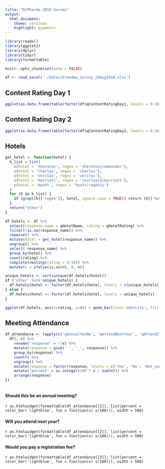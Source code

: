 ```yaml
---
title: "R/Pharma 2018 Survey"
output:
  html_document:
    theme: cerulean
    highlight: pygments
---
```


```r

library(readxl)
library(ggplot2)
library(dplyr)
library(tidyr)
library(formattable)

knitr::opts_chunk$set(echo = FALSE)
```

```r

df <- read_excel('./data/attendee_survey_24Aug2018.xlsx')

```

## Content Rating Day 1

```r
ggplot(as.data.frame(table(factor(df$qContentRatingDay1, levels = 0:10))), aes(x=Var1, y=Freq)) + geom_bar(stat='identity', fill = 'darkred') + labs(x='score', y='count') + theme_bw()
```

## Content Rating Day 2

```r
ggplot(as.data.frame(table(factor(df$qContentRatingDay2, levels = 0:10))), aes(x=Var1, y=Freq)) + geom_bar(stat='identity', fill = 'darkblue') + labs(x='score', y='count') + theme_bw()
```

## Hotels

```r

get_hotel <- function(hotel) {
  h_list = list(
    c(hotel = 'Sheraton', regex = 'sheraton|commander'),
    c(hotel = 'Charles', regex = 'charles'),
    c(hotel = 'Veritas', regex = 'veritas'),
    c(hotel = 'Marriott', regex = 'courtyard|marriott'),
    c(hotel = 'Hyatt', regex = 'hyatt|regency')
  )
  for (h in h_list) {
    if (grepl(h[['regex']], hotel, ignore.case = TRUE)) return (h[['hotel']])
  }
  return('other')
}

df.hotels <- df %>%
  select(response_name = qHotelName, rating = qHotelRating) %>%
  filter(!is.na(response_name)) %>%
  rowwise() %>%
  mutate(hotel = get_hotel(response_name)) %>%
  ungroup() %>%
  select(-response_name) %>%
  group_by(hotel) %>%
  count(rating) %>%
  complete(nesting(rating = 0:10)) %>%
  mutate(n = ifelse(is.na(n), 0, n))

unique_hotels <- sort(unique(df.hotels$hotel))
if ('other' %in% unique_hotels) {
  df.hotels$hotel <- factor(df.hotels$hotel, levels = c(unique_hotels[!unique_hotels == 'other'], 'other'))
} else {
  df.hotels$hotel <- factor(df.hotels$hotel, levels = unique_hotels)
}

ggplot(df.hotels, aes(x=rating, y=n)) + geom_bar(stat='identity', fill = 'darkgreen') + facet_grid(. ~ hotel)

```

## Meeting Attendance

```r

df_attendance <- lapply(c('qAnnualYesNo', 'qAttendNextYear', 'qAttendIfFee'), function(x) {
  df[, x] %>%
    rename('response' = !!x) %>%
    mutate(response = gsub(' ', '_', response)) %>%
    group_by(response) %>%
    count() %>%
    ungroup() %>%
    mutate(response = factor(response, levels = c('Yes', 'No', 'Not_sure'))) %>%
    mutate('percent' = as.integer(100 * n / sum(n))) %>%
    arrange(response)
})
  
```

#### Should this be an annual meeting?
`r as.htmlwidget(formattable(df_attendance[[1]], list(percent = color_bar('lightblue', fun = function(x) x/100))), width = 500)`

#### Will you attend next year?
`r as.htmlwidget(formattable(df_attendance[[2]], list(percent = color_bar('lightblue', fun = function(x) x/100))), width = 500)`

#### Would you pay a registration fee?
`r as.htmlwidget(formattable(df_attendance[[3]], list(percent = color_bar('lightblue', fun = function(x) x/100))), width = 500)`

